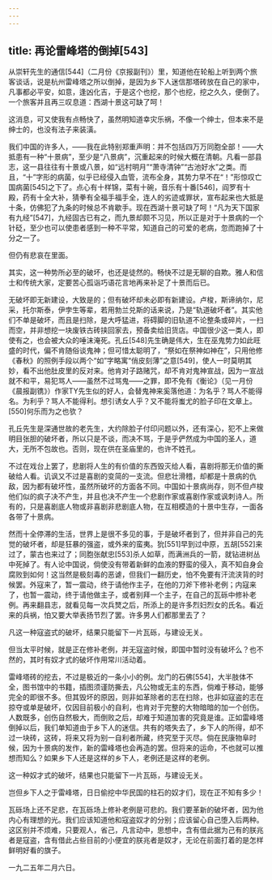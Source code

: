 ```yaml
---
---
---
```

title: 再论雷峰塔的倒掉[543]
---




从崇轩先生的通信[544]（二月份《京报副刊》）里，知道他在轮船上听到两个旅客谈话，说是杭州雷峰塔之所以倒掉，是因为乡下人迷信那塔砖放在自己的家中，凡事都必平安，如意，逢凶化吉，于是这个也挖，那个也挖，挖之久久，便倒了。一个旅客并且再三叹息道：西湖十景这可缺了呵！

这消息，可又使我有点畅快了，虽然明知道幸灾乐祸，不像一个绅士，但本来不是绅士的，也没有法子来装潢。

我们中国的许多人，——我在此特别郑重声明：并不包括四万万同胞全部！——大抵患有一种“十景病”，至少是“八景病”，沉重起来的时候大概在清朝。凡看一部县志，这一县往往有十景或八景，如“远村明月”“萧寺清钟”“古池好水”之类。而且，“十”字形的病菌，似乎已经侵入血管，流布全身，其势力早不在“！”形惊叹亡国病菌[545]之下了。点心有十样锦，菜有十碗，音乐有十番[546]，阎罗有十殿，药有十全大补，猜拳有全福手福手全，连人的劣迹或罪状，宣布起来也大抵是十条，仿佛犯了九条的时候总不肯歇手。现在西湖十景可缺了呵！“凡为天下国家有九经”[547]，九经固古已有之，而九景却颇不习见，所以正是对于十景病的一个针砭，至少也可以使患者感到一种不平常，知道自己的可爱的老病，忽而跑掉了十分之一了。

但仍有悲哀在里面。

其实，这一种势所必至的破坏，也还是徒然的。畅快不过是无聊的自欺。雅人和信士和传统大家，定要苦心孤诣巧语花言地再来补足了十景而后已。

无破坏即无新建设，大致是的；但有破坏却未必即有新建设。卢梭，斯谛纳尔，尼采，托尔斯泰，伊孛生等辈，若用勃兰兑斯的话来说，乃是“轨道破坏者”。其实他们不单是破坏，而且是扫除，是大呼猛进，将碍脚的旧轨道不论整条或碎片，一扫而空，并非想挖一块废铁古砖挟回家去，预备卖给旧货店。中国很少这一类人，即使有之，也会被大众的唾沫淹死。孔丘[548]先生确是伟大，生在巫鬼势力如此旺盛的时代，偏不肯随俗谈鬼神；但可惜太聪明了，“祭如在祭神如神在”，只用他修《春秋》的照例手段以两个“如”字略寓“俏皮刻薄”之意[549]，使人一时莫明其妙，看不出他肚皮里的反对来。他肯对子路赌咒，却不肯对鬼神宣战，因为一宣战就不和平，易犯骂人——虽然不过骂鬼——之罪，即不免有《衡论》（见一月份《晨报副镌》）作家TY先生似的好人，会替鬼神来奚落他道：为名乎？骂人不能得名。为利乎？骂人不能得利。想引诱女人乎？又不能将蚩尤的脸子印在文章上。[550]何乐而为之也欤？

孔丘先生是深通世故的老先生，大约除脸子付印问题以外，还有深心，犯不上来做明目张胆的破坏者，所以只是不谈，而决不骂，于是乎俨然成为中国的圣人，道大，无所不包故也。否则，现在供在圣庙里的，也许不姓孔。

不过在戏台上罢了，悲剧将人生的有价值的东西毁灭给人看，喜剧将那无价值的撕破给人看。讥讽又不过是喜剧的变简的一支流。但悲壮滑稽，却都是十景病的仇敌，因为都有破坏性，虽然所破坏的方面各不同。中国如十景病尚存，则不但卢梭他们似的疯子决不产生，并且也决不产生一个悲剧作家或喜剧作家或讽刺诗人。所有的，只是喜剧底人物或非喜剧非悲剧底人物，在互相模造的十景中生存，一面各各带了十景病。

然而十全停滞的生活，世界上是很不多见的事，于是破坏者到了，但并非自己的先觉的破坏者，却是狂暴的强盗，或外来的蛮夷。狁[551]早到过中原，五胡[552]来过了，蒙古也来过了；同胞张献忠[553]杀人如草，而满洲兵的一箭，就钻进树丛中死掉了。有人论中国说，倘使没有带着新鲜的血液的野蛮的侵入，真不知自身会腐败到如何！这当然是极刻毒的恶谑，但我们一翻历史，怕不免要有汗流浃背的时候罢。外寇来了，暂一震动，终于请他作主子，在他的刀斧下修补老例；内寇来了，也暂一震动，终于请他做主子，或者别拜一个主子，在自己的瓦砾中修补老例。再来翻县志，就看见每一次兵燹之后，所添上的是许多烈妇烈女的氏名。看近来的兵祸，怕又要大举表扬节烈了罢。许多男人们都那里去了？

凡这一种寇盗式的破坏，结果只能留下一片瓦砾，与建设无关。

但当太平时候，就是正在修补老例，并无寇盗时候，即国中暂时没有破坏么？也不然的，其时有奴才式的破坏作用常川活动着。

雷峰塔砖的挖去，不过是极近的一条小小的例。龙门的石佛[554]，大半肢体不全，图书馆中的书籍，插图须谨防撕去，凡公物或无主的东西，倘难于移动，能够完全的即很不多。但其毁坏的原因，则非如革除者的志在扫除，也非如寇盗的志在掠夺或单是破坏，仅因目前极小的自利，也肯对于完整的大物暗暗的加一个创伤。人数既多，创伤自然极大，而倒败之后，却难于知道加害的究竟是谁。正如雷峰塔倒掉以后，我们单知道由于乡下人的迷信。共有的塔失去了，乡下人的所得，却不过一块砖，这砖，将来又将为别一自利者所藏，终究至于灭尽。倘在民康物阜时候，因为十景病的发作，新的雷峰塔也会再造的罢。但将来的运命，不也就可以推想而知么？如果乡下人还是这样的乡下人，老例还是这样的老例。

这一种奴才式的破坏，结果也只能留下一片瓦砾，与建设无关。

岂但乡下人之于雷峰塔，日日偷挖中华民国的柱石的奴才们，现在正不知有多少！

瓦砾场上还不足悲，在瓦砾场上修补老例是可悲的。我们要革新的破坏者，因为他内心有理想的光。我们应该知道他和寇盗奴才的分别；应该留心自己堕入后两种。这区别并不烦难，只要观人，省己，凡言动中，思想中，含有借此据为己有的朕兆者是寇盗，含有借此占些目前的小便宜的朕兆者是奴才，无论在前面打着的是怎样鲜明好看的旗子。

一九二五年二月六日。